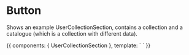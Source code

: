 
<Meta title="User / Components/ Sections" component={UserCollectionSection} />

# Button

<ArgsTable of={UserCollectionSection} />

Shows an example UserCollectionSection, contains a collection and a catalogue (which is a collection with different data).

<Canvas>
  <Story name="User Collection Section">
    {{
        components: { UserCollectionSection },
        template: `
          <user-collection-section/>
          `
    }}
  </Story>
</Canvas>